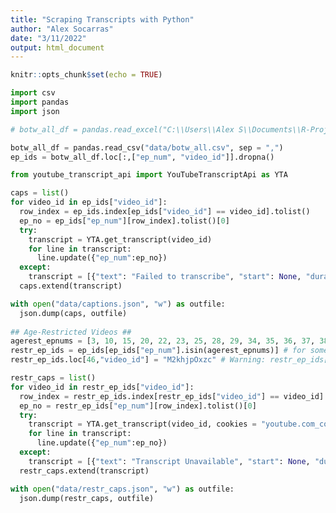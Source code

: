 ```yaml
---
title: "Scraping Transcripts with Python"
author: "Alex Socarras"
date: "3/11/2022"
output: html_document
---
```


```r
knitr::opts_chunk$set(echo = TRUE)
```

```python
import csv  
import pandas
import json

# botw_all_df = pandas.read_excel("C:\\Users\\Alex S\\Documents\\R-Projects\\botwtest\\data\\botw_all3.xlsx") -- if you need to run this again

botw_all_df = pandas.read_csv("data/botw_all.csv", sep = ",")
ep_ids = botw_all_df.loc[:,["ep_num", "video_id"]].dropna()

```

```python
from youtube_transcript_api import YouTubeTranscriptApi as YTA

caps = list()
for video_id in ep_ids["video_id"]:
  row_index = ep_ids.index[ep_ids["video_id"] == video_id].tolist()
  ep_no = ep_ids["ep_num"][row_index].tolist()[0]
  try:
    transcript = YTA.get_transcript(video_id)
    for line in transcript:
      line.update({"ep_num":ep_no})
  except:
    transcript = [{"text": "Failed to transcribe", "start": None, "duration":None, "ep_num":ep_no}]
  caps.extend(transcript)

with open("data/captions.json", "w") as outfile: 
  json.dump(caps, outfile)  
  
## Age-Restricted Videos ## 
agerest_epnums = [3, 10, 15, 20, 22, 23, 25, 28, 29, 34, 35, 36, 37, 38, 39, 40, 41, 42, 43, 44, 46, 48, 49, 51, 55, 64, 92, 94, 104, 106] # Ideally you would put a check for age restrictions in the "except" block above instead of doing this manually, but that getting those jsons took forever to begin with -- don't want to redo it. 
restr_ep_ids = ep_ids[ep_ids["ep_num"].isin(agerest_epnums)] # for some reason, ep 40 didn't get its video_id in botw_all.csv. We'll repair that in our list now, csv later:
restr_ep_ids.loc[46,"video_id"] = "M2khjpOxzc" # Warning: restr_ep_ids[restr_ep_ids["ep_num"] == 40]["video_id"] = "M2khjpOxzc" only edits copy 

restr_caps = list()
for video_id in restr_ep_ids["video_id"]:
  row_index = restr_ep_ids.index[restr_ep_ids["video_id"] == video_id].tolist()
  ep_no = restr_ep_ids["ep_num"][row_index].tolist()[0]
  try: 
    transcript = YTA.get_transcript(video_id, cookies = "youtube.com_cookies.txt")
    for line in transcript:
      line.update({"ep_num":ep_no})
  except:
    transcript = [{"text": "Transcript Unavailable", "start": None, "duration":None, "ep_num":ep_no}]
  restr_caps.extend(transcript)

with open("data/restr_caps.json", "w") as outfile: 
  json.dump(restr_caps, outfile)  


```



